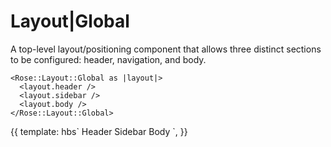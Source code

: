 
<Meta title="Rose|Layout|Global" component="Global" />

# Layout|Global

A top-level layout/positioning component that allows three distinct sections to be configured: header, navigation, and body.

```htmlbars
<Rose::Layout::Global as |layout|>
  <layout.header />
  <layout.sidebar />
  <layout.body />
</Rose::Layout::Global>
```

<Preview>
  <Story name="Global">{{
    template: hbs`
    <Rose::Layout::Global as |layout|>
      <layout.header style="background: var(--brand-gray-5);">Header</layout.header>
      <layout.sidebar style="background: var(--brand-gray-6);">Sidebar</layout.sidebar>
      <layout.body style="background: var(--brand-gray-7);">Body</layout.body>
    </Rose::Layout::Global>
    `,
  }}</Story>
</Preview>
